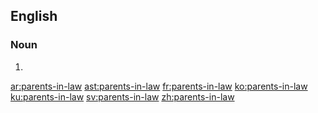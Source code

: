 ==English==

===Noun===
{{head|en}}

# {{plural of|parent-in-law}}

[[ar:parents-in-law]]
[[ast:parents-in-law]]
[[fr:parents-in-law]]
[[ko:parents-in-law]]
[[ku:parents-in-law]]
[[sv:parents-in-law]]
[[zh:parents-in-law]]